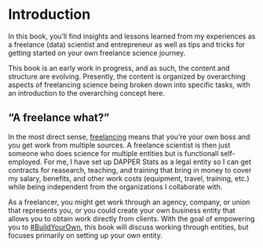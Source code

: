# Introduction {#intro}

In this book, you'll find insights and lessons learned from my experiences as a freelance (data) scientist and entrepreneur as well as tips and tricks for getting started on your own freelance science journey. 

This book is an early work in progress, and as such, the content and structure are evolving. 
Presently, the content is organized by overarching aspects of freelancing science being broken down into specific tasks, with an introduction to the overarching concept here.

## "A freelance what?"

In the most direct sense, [freelancing](#d_freelance) means that you're your own boss and you get work from multiple sources. 
A freelance scientist is then just someone who does science for multiple entities but is functionall self-employed. 
For me, I have set up DAPPER Stats as a legal entity so I can get contracts for reasearch, teaching, and training that bring in money to cover my salary, benefits, and other work costs (equipment, travel, training, etc.) while being independent from the organizations I collaborate with.

As a freelancer, you might get work through an agency, company, or union that represents you, or you could create your own business entity that allows you to obtain work directly from clients. 
With the goal of empowering you to [#BuildYourOwn](#d_BYO), this book will discuss working through entities, but focuses primarily on setting up your own entity.
